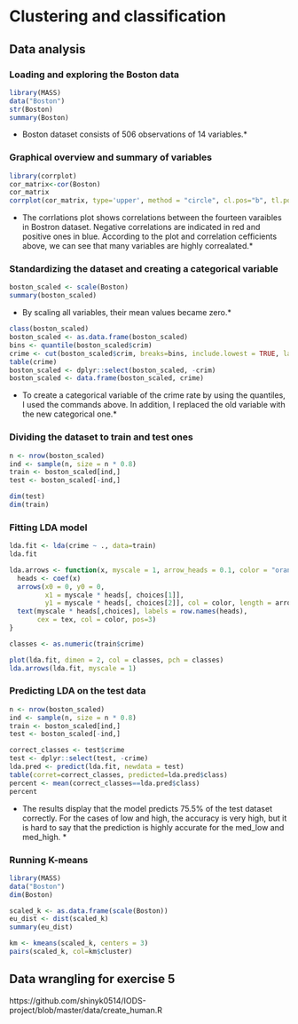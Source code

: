 # Clustering and classification #

## Data analysis ##

### Loading and exploring the Boston data ###

```r
library(MASS)
data("Boston")
str(Boston)
summary(Boston)
```

* Boston dataset consists of 506 observations of 14 variables.*


### Graphical overview and summary of variables ###

```r
library(corrplot)
cor_matrix<-cor(Boston)
cor_matrix
corrplot(cor_matrix, type='upper', method = "circle", cl.pos="b", tl.pos="d", tl.cex=0.6)
```

* The corrlations plot shows correlations between the fourteen varaibles in Bostron dataset. Negative correlations are indicated in red and positive ones in blue. According to the plot and correlation cefficients above, we can see that many variables are highly correalated.*



### Standardizing the dataset and creating a categorical variable ###
```r
boston_scaled <- scale(Boston)
summary(boston_scaled)
```
* By scaling all variables, their mean values became zero.*

```r
class(boston_scaled)
boston_scaled <- as.data.frame(boston_scaled)
bins <- quantile(boston_scaled$crim)
crime <- cut(boston_scaled$crim, breaks=bins, include.lowest = TRUE, labels=c("low", "med_low", "med_high", "high"))
table(crime)
boston_scaled <- dplyr::select(boston_scaled, -crim)
boston_scaled <- data.frame(boston_scaled, crime)
```
* To create a categorical variable of the crime rate by using the quantiles, I used the commands above. In addition, I replaced the old variable with the new categorical one.*


### Dividing the dataset to train and test ones ###
```r
n <- nrow(boston_scaled)
ind <- sample(n, size = n * 0.8)
train <- boston_scaled[ind,]
test <- boston_scaled[-ind,]

dim(test)
dim(train)
```


### Fitting LDA model ###
```r
lda.fit <- lda(crime ~ ., data=train)
lda.fit

lda.arrows <- function(x, myscale = 1, arrow_heads = 0.1, color = "orange", tex = 0.75, choices = c(1,2)){
  heads <- coef(x)
  arrows(x0 = 0, y0 = 0,
         x1 = myscale * heads[, choices[1]],
         y1 = myscale * heads[, choices[2]], col = color, length = arrow_heads)
  text(myscale * heads[,choices], labels = row.names(heads), 
       cex = tex, col = color, pos=3)
}

classes <- as.numeric(train$crime)

plot(lda.fit, dimen = 2, col = classes, pch = classes)
lda.arrows(lda.fit, myscale = 1)
```



### Predicting LDA on the test data ###
```r
n <- nrow(boston_scaled)
ind <- sample(n, size = n * 0.8)
train <- boston_scaled[ind,]
test <- boston_scaled[-ind,]

correct_classes <- test$crime
test <- dplyr::select(test, -crime)
lda.pred <- predict(lda.fit, newdata = test)
table(corret=correct_classes, predicted=lda.pred$class)
percent <- mean(correct_classes==lda.pred$class)
percent
```
* The results display that the model predicts 75.5% of the test dataset correctly. For the cases of low and high, the accuracy is very high, but it is hard to say that the prediction is highly accurate for the med_low and med_high. * 


### Running K-means ###
```r
library(MASS)
data("Boston")
dim(Boston)

scaled_k <- as.data.frame(scale(Boston))
eu_dist <- dist(scaled_k)
summary(eu_dist)

km <- kmeans(scaled_k, centers = 3)
pairs(scaled_k, col=km$cluster)
```




## Data wrangling for exercise 5 ##

https://github.com/shinyk0514/IODS-project/blob/master/data/create_human.R